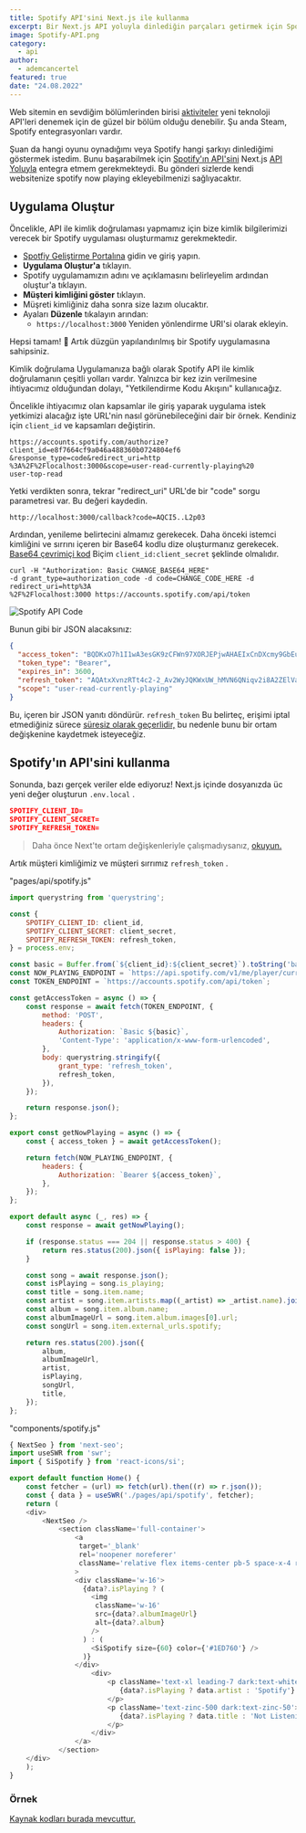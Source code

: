 ```yaml
---
title: Spotify API'sini Next.js ile kullanma
excerpt: Bir Next.js API yoluyla dinlediğin parçaları getirmek için Spotify API ile nasıl kimlik doğrulaması yapacağınızı öğrenin
image: Spotify-API.png
category:
  - api
author:
  - ademcancertel
featured: true
date: "24.08.2022"
---
```


Web sitemin en sevdiğim bölümlerinden birisi [aktiviteler](/activites) yeni teknoloji API'leri denemek için de güzel bir bölüm olduğu denebilir. Şu anda Steam, Spotify entegrasyonları vardır.

Şuan da hangi oyunu oynadığımı veya Spotify hangi şarkıyı dinlediğimi göstermek istedim. Bunu başarabilmek için [Spotify'ın API'sini](https://developer.spotify.com/documentation/web-api/) Next.js [API Yoluyla](https://nextjs.org/docs/api-routes/introduction) entegra etmem gerekmekteydi. Bu gönderi sizlerde kendi websitenize spotify now playing ekleyebilmenizi sağlıyacaktır.

## Uygulama Oluştur
Öncelikle, API ile kimlik doğrulaması yapmamız için bize kimlik bilgilerimizi verecek bir Spotify uygulaması oluşturmamız gerekmektedir.

- [Spotfiy Geliştirme Portalına](https://developer.spotify.com/dashboard/) gidin ve giriş yapın.
- **Uygulama Oluştur'a** tıklayın. 
- Spotify uygulamamızın adını ve açıklamasını belirleyelim ardından oluştur'a tıklayın.
- **Müşteri kimliğini göster** tıklayın.
- Müşreti kimliğiniz daha sonra size lazım olucaktır. 
- Ayaları **Düzenle** tıkalayın arından: 
    - `https://localhost:3000` Yeniden yönlendirme URI'si olarak ekleyin.

Hepsi tamam! 🎉 Artık düzgün yapılandırılmış bir Spotify uygulamasına sahipsiniz.

Kimlik doğrulama
Uygulamanıza bağlı olarak Spotify API ile kimlik doğrulamanın çeşitli yolları vardır. Yalnızca bir kez izin verilmesine ihtiyacımız olduğundan dolayı, "Yetkilendirme Kodu Akışını" kullanıcağız.

Öncelikle ihtiyacımız olan kapsamlar ile giriş yaparak uygulama istek yetkimizi alacağız işte URL'nin nasıl görünebileceğini dair bir örnek. Kendiniz için `client_id` ve kapsamları değiştirin.

```
https://accounts.spotify.com/authorize?client_id=e8f7664cf9a046a488360b0724804ef6
&response_type=code&redirect_uri=http
%3A%2F%2Flocalhost:3000&scope=user-read-currently-playing%20
user-top-read
```

Yetki verdikten sonra, tekrar "redirect_uri" URL'de bir "code" sorgu parametresi var. Bu değeri kaydedin.

```
http://localhost:3000/callback?code=AQCI5..L2p03
```

Ardından, yenileme belirtecini almamız gerekecek. Daha önceki istemci kimliğini ve sırrını içeren bir Base64 kodlu dize oluşturmanız gerekecek. [Base64 çevrimiçi kod](https://www.base64encode.org/) Biçim `client_id:client_secret` şeklinde olmalıdır.

```
curl -H "Authorization: Basic CHANGE_BASE64_HERE"
-d grant_type=authorization_code -d code=CHANGE_CODE_HERE -d redirect_uri=http%3A
%2F%2Flocalhost:3000 https://accounts.spotify.com/api/token
```

![Spotify API Code](https://media.discordapp.net/attachments/1012381491684192358/1012381543978774619/terminal.png?width=768&height=403)

Bunun gibi bir JSON alacaksınız:

```json
{
  "access_token": "BQDKxO7h1I1wA3esGK9zCFWn97XORJEPjwAHAEIxCnDXcmy9GbEuPacquwWvpiM4d33gJVHVOP9KUxY8AXkpXc-_zRFZBfneHM2vEeV1Fbfr-0Mw94oimlNf77dRiyxPpm4IUVNLloUWgYcfkAO0",
  "token_type": "Bearer",
  "expires_in": 3600,
  "refresh_token": "AQAtxXvnzRTt4c2-2_Av2WyJQKWxUW_hMVN6QNiqv2i8A2ZElVarmvdhqyc8Pf-Z5n827FTFxTpHq5E3kOsrlRWM3TuJWxjVQsW0icR0zo3BXRFLt2FB2Qfj-pFaZwY-qc8",
  "scope": "user-read-currently-playing"
}
```

Bu, içeren bir JSON yanıtı döndürür. `refresh_token` Bu belirteç, erişimi iptal etmediğiniz sürece [süresiz olarak geçerlidir,](https://developer.spotify.com/community/news/2016/07/25/app-ready-token-revoke/) bu nedenle bunu bir ortam değişkenine kaydetmek isteyeceğiz.

## Spotify'ın API'sini kullanma

Sonunda, bazı gerçek veriler elde ediyoruz! Next.js içinde dosyanızda üc yeni değer oluşturun `.env.local` .

```json
SPOTIFY_CLIENT_ID=
SPOTIFY_CLIENT_SECRET=
SPOTIFY_REFRESH_TOKEN=
```

> Daha önce Next'te ortam değişkenleriyle çalışmadıysanız, [okuyun.](https://nextjs.org/docs/basic-features/environment-variables)

Artık müşteri kimliğimiz ve müşteri sırrımız `refresh_token` .

"pages/api/spotify.js"
```javascript
import querystring from 'querystring';

const {
    SPOTIFY_CLIENT_ID: client_id,
    SPOTIFY_CLIENT_SECRET: client_secret,
    SPOTIFY_REFRESH_TOKEN: refresh_token,
} = process.env;

const basic = Buffer.from(`${client_id}:${client_secret}`).toString('base64');
const NOW_PLAYING_ENDPOINT = `https://api.spotify.com/v1/me/player/currently-playing`;
const TOKEN_ENDPOINT = `https://accounts.spotify.com/api/token`;

const getAccessToken = async () => {
    const response = await fetch(TOKEN_ENDPOINT, {
        method: 'POST',
        headers: {
            Authorization: `Basic ${basic}`,
            'Content-Type': 'application/x-www-form-urlencoded',
        },
        body: querystring.stringify({
            grant_type: 'refresh_token',
            refresh_token,
        }),
    });

    return response.json();
};

export const getNowPlaying = async () => {
    const { access_token } = await getAccessToken();

    return fetch(NOW_PLAYING_ENDPOINT, {
        headers: {
            Authorization: `Bearer ${access_token}`,
        },
    });
};

export default async (_, res) => {
    const response = await getNowPlaying();

    if (response.status === 204 || response.status > 400) {
        return res.status(200).json({ isPlaying: false });
    }

    const song = await response.json();
    const isPlaying = song.is_playing;
    const title = song.item.name;
    const artist = song.item.artists.map((_artist) => _artist.name).join(', ');
    const album = song.item.album.name;
    const albumImageUrl = song.item.album.images[0].url;
    const songUrl = song.item.external_urls.spotify;

    return res.status(200).json({
        album,
        albumImageUrl,
        artist,
        isPlaying,
        songUrl,
        title,
    });
};
```

"components/spotify.js"
```javascript 
{ NextSeo } from 'next-seo';
import useSWR from 'swr';
import { SiSpotify } from 'react-icons/si';

export default function Home() {
    const fetcher = (url) => fetch(url).then((r) => r.json());
    const { data } = useSWR('./pages/api/spotify', fetcher);
    return (
    <div>
        <NextSeo />
            <section className='full-container'>
                <a
                 target='_blank'
                 rel='noopener noreferer'
                 className='relative flex items-center pb-5 space-x-4 rounded-md'
                >   
                <div className='w-16'>
                  {data?.isPlaying ? (
                    <img
                     className='w-16'
                     src={data?.albumImageUrl}
                     alt={data?.album}
                    />
                  ) : (
                    <SiSpotify size={60} color={'#1ED760'} />
                  )}
                </div>
                    <div>
                        <p className='text-xl leading-7 dark:text-white text-black'>
                           {data?.isPlaying ? data.artist : 'Spotify'}
                        </p>
                        <p className='text-zinc-500 dark:text-zinc-50'>
                           {data?.isPlaying ? data.title : 'Not Listening'}
                        </p>
                    </div>
                </a>
            </section>
    </div>
    );
}
```

### Örnek
[Kaynak kodları burada mevcuttur.](https://github.com/AdemCanCertel)
